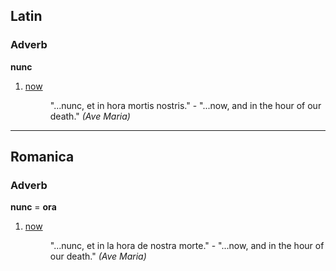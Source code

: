 ==Latin==
===Adverb===
'''nunc'''

# [[now]]
#: "...nunc, et in hora mortis nostris." - "...now, and in the hour of our death." ''(Ave Maria)''

----
==Romanica==
===Adverb===
'''nunc''' = '''ora'''

# [[now]]
#: "...nunc, et in la hora de nostra morte." - "...now, and in the hour of our death." ''(Ave Maria)''
